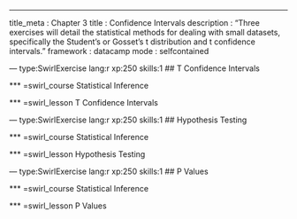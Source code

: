 ---
title_meta  : Chapter 3
title       : Confidence Intervals
description : "Three exercises will detail the statistical methods for dealing with small datasets, specifically the Student's or Gosset's t distribution and t confidence intervals."
framework   : datacamp
mode        : selfcontained

--- type:SwirlExercise lang:r xp:250 skills:1
## T Confidence Intervals

*** =swirl_course
Statistical Inference

*** =swirl_lesson
T Confidence Intervals

--- type:SwirlExercise lang:r xp:250 skills:1
## Hypothesis Testing

*** =swirl_course
Statistical Inference

*** =swirl_lesson
Hypothesis Testing

--- type:SwirlExercise lang:r xp:250 skills:1
## P Values

*** =swirl_course
Statistical Inference

*** =swirl_lesson
P Values